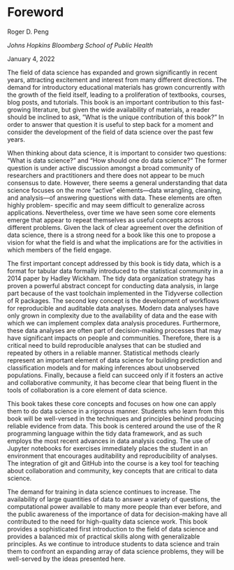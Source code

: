 # Foreword {-}

Roger D. Peng

*Johns Hopkins Bloomberg School of Public Health*

January 4, 2022

The field of data science has expanded and grown significantly in recent years, 
attracting excitement and interest from many different directions. The demand for introductory
educational materials has grown concurrently with the growth of the field itself, leading to
a proliferation of textbooks, courses, blog posts, and tutorials. This book is an important
contribution to this fast-growing literature, but given the wide availability of materials, a
reader should be inclined to ask, ”What is the unique contribution of this book?” In order
to answer that question it is useful to step back for a moment and consider the development
of the field of data science over the past few years.

When thinking about data science, it is important to consider two questions: “What is
data science?” and “How should one do data science?” The former question is under active
discussion amongst a broad community of researchers and practitioners and there does
not appear to be much consensus to date. However, there seems a general understanding
that data science focuses on the more “active” elements—data wrangling, cleaning, and
analysis—of answering questions with data. These elements are often highly problem-
specific and may seem difficult to generalize across applications. Nevertheless, over time we
have seen some core elements emerge that appear to repeat themselves as useful concepts
across different problems. Given the lack of clear agreement over the definition of data
science, there is a strong need for a book like this one to propose a vision for what the field
is and what the implications are for the activities in which members of the field engage.

The first important concept addressed by this book is tidy data, which is a format for
tabular data formally introduced to the statistical community in a 2014 paper by Hadley
Wickham. The tidy data organization strategy has proven a powerful abstract concept for
conducting data analysis, in large part because of the vast toolchain implemented in the
Tidyverse collection of R packages. The second key concept is the development of workflows
for reproducible and auditable data analyses. Modern data analyses have only grown in
complexity due to the availability of data and the ease with which we can implement complex
data analysis procedures. Furthermore, these data analyses are often part of 
decision-making processes that may have significant impacts on people and communities. Therefore,
there is a critical need to build reproducible analyses that can be studied and repeated by
others in a reliable manner. Statistical methods clearly represent an important element
of data science for building prediction and classification models and for making inferences
about unobserved populations. Finally, because a field can succeed only if it fosters an
active and collaborative community, it has become clear that being fluent in the tools of
collaboration is a core element of data science.

This book takes these core concepts and focuses on how one can apply them to do data
science in a rigorous manner. Students who learn from this book will be well-versed in
the techniques and principles behind producing reliable evidence from data. This book is
centered around the use of the R programming language within the tidy data framework,
and as such employs the most recent advances in data analysis coding. The use of Jupyter
notebooks for exercises immediately places the student in an environment that encourages
auditability and reproducibility of analyses. The integration of git and GitHub into the
course is a key tool for teaching about collaboration and community, key concepts that are
critical to data science.

The demand for training in data science continues to increase. The availability of large
quantities of data to answer a variety of questions, the computational power available to
many more people than ever before, and the public awareness of the importance of data for
decision-making have all contributed to the need for high-quality data science work. This
book provides a sophisticated first introduction to the field of data science and provides
a balanced mix of practical skills along with generalizable principles. As we continue to
introduce students to data science and train them to confront an expanding array of data
science problems, they will be well-served by the ideas presented here.
